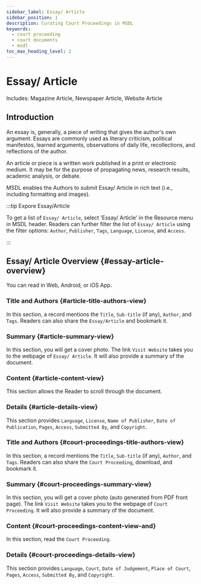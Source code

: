 ```yaml
---
sidebar_label: Essay/ Article
sidebar_position: 1
description: Curating Court Proceedings in MSDL
keywords:
  - court proceeding
  - court documents
  - msdl
toc_max_heading_level: 2
---
```



# Essay/ Article

<div className="badge badge--primary heading-badge">Includes: Magazine Article, Newspaper Article, Website Article</div>

## Introduction

An essay is, generally, a piece of writing that gives the author's own argument. Essays are commonly used as literary
criticism, political manifestos, learned arguments, observations of daily life, recollections, and reflections of the
author.

An article or piece is a written work published in a print or electronic medium. It may be for the purpose of
propagating news, research results, academic analysis, or debate.

MSDL enables the Authors to submit Essay/ Article in rich text (i.e., including formatting and images).

:::tip Expore Essay/Article

To get a list of `Essay/ Article`, select 'Essay/ Article' in the Resource menu in MSDL header. Readers can further
filter the list of `Essay/ Article` using the filter options: `Author`, `Publisher`, `Tags`, `Language`, `License`, and
`Access`.

:::

## Essay/ Article Overview {#essay-article-overview}

You can read in Web, Android, or iOS App.

<Tabs groupId="user-preference" className="api-tabs">
<TabItem value="article" label="Web">

### Title and Authors {#article-title-authors-view}

In this section, a record mentions the `Title`, `Sub-title` (if any), `Author`, and `Tags`. Readers can also share the
`Essay/Article` and bookmark it.

<Thumbnail src="/img/article/article-title-authors-view.png" alt="blog post title author tags MSDL" width="1686px" />

### Summary {#article-summary-view}

In this section, you will get a cover photo. The link `Visit Website` takes you to the webpage of `Essay/ Article`. It
will also provide a summary of the document.

<Thumbnail src="/img/article/article-summary-view.png" alt="Article content MSDL" width="1686px" />

### Content {#article-content-view}

This section allows the Reader to scroll through the document.

<Thumbnail src="/img/article/article-view.png" alt="Essay article MSDL" width="1686px" />

### Details {#article-details-view}

This section provides `Language`, `License`, `Name of Publisher`, `Date of Publication`, `Pages`, `Access`,
`Submitted By`, and `Copyright`.

<Thumbnail src="/img/article/article-details-view.png" alt="Essay/Article details MSDL" width="1686px" />

</TabItem>
<TabItem value="android" label="Android">

### Title and Authors {#court-proceedings-title-authors-view}

In this section, a record mentions the `Title`, `Sub-title` (if any), `Author`, and `Tags`. Readers can also share the
`Court Proceeding`, download, and bookmark it.

<Thumbnail
  src="/img/court-proceedings/court-proceedings-title-authors-view-and.png"
  alt="Blog post title author tags MSDL"
  width="450px"
/>

### Summary {#court-proceedings-summary-view}

In this section, you will get a cover photo (auto generated from PDF front page). The link `Visit Website` takes you to
the webpage of `Court Proceeding`. It will also provide a summary of the document.

<Thumbnail
  src="/img/court-proceedings/court-proceedings-summary-view-and.png"
  alt="blog post content MSDL"
  width="450px"
/>

### Content {#court-proceedings-content-view-and}

In this section, read the `Court Proceeding`.

<Thumbnail
  src="/img/court-proceedings/court-proceedings-content-view-and.png"
  alt="Court proceeding content MSDL"
  width="450px"
/>

### Details {#court-proceedings-details-view}

This section provides `Language`, `Court`, `Date of Judgement`, `Place of Court`, `Pages`, `Access`, `Submitted By`, and
`Copyright`.

<Thumbnail
  src="/img/court-proceedings/court-proceedings-details-view-and.png"
  alt="Court proceeding post details MSDL"
  width="450px"
/>

</TabItem>

</Tabs>
